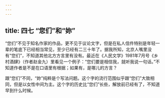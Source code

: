 ```yaml
---
---
---
```

title: 四七 “您们”和“妳”
---






“您们”不见于知名作家的作品，更不见于议论文字，但是在私人信件特别是年轻一辈的笔底下已经相当常见，至少已经有二三十年了。据我所知，北京人嘴里没有“您们”，不知道其他北方方言里有没有。最近在《人民文学》1981年7月号《乡村酒肆》（作者赵金九）里看见一个例子：“您们要是相信我，就听我说一句话。”不知道作者是不是在口语里有根据；如果有，是哪儿的方言？

跟“您们”不同，“妳”纯粹是个写法问题。这个字的流行范围似乎跟“您们”大致相同，但是以女性中间为主。这个字的历史比“您们”长些，解放前已经有了，不知道早到什么时候。